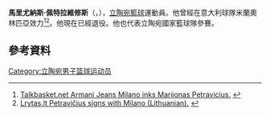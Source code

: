 '''馬里尤納斯·佩特拉維修斯'''（{{lang-lt|'''Marijonas Petravičius'''}}，{{bd|1979年|10月24日}}），[[立陶宛|立陶宛]][[籃球|籃球]]運動員。他曾經在意大利球隊米蘭奧林匹亞效力<ref>[http://www.talkbasket.net/news/armani-jeans-milano-inks-marijonas-petravicius.html Talkbasket.net Armani Jeans Milano inks Marijonas Petravicius.] {{webarchive|url=https://web.archive.org/web/20090703075423/http://www.talkbasket.net/news/armani-jeans-milano-inks-marijonas-petravicius.html |date=2009-07-03 }}</ref><ref>[http://www.lrytas.lt/-12463537581246205623-m-petravi%C4%8Dius-pasira%C5%A1%C4%97-sutart%C4%AF-su-milano-armani-jeans.htm Lrytas.lt Petravičius signs with Milano (Lithuanian).] {{webarchive|url=https://web.archive.org/web/20090803001529/http://www.lrytas.lt/-12463537581246205623-m-petravi%C4%8Dius-pasira%C5%A1%C4%97-sutart%C4%AF-su-milano-armani-jeans.htm |date=2009-08-03 }}</ref>。他現在已經退役。他也代表立陶宛國家籃球隊參賽。

==參考資料==
{{reflist}}

{{欧洲杯总决赛最有价值球员}}

{{Authority control}}
{{DEFAULTSORT:Petravičius, Marijonas}}
[[Category:立陶宛男子篮球运动员|Category:立陶宛男子篮球运动员]]